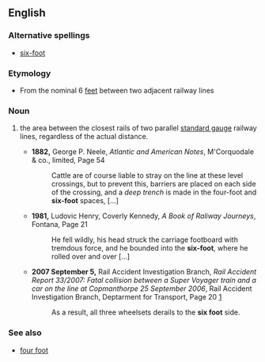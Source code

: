 ==English==

===Alternative spellings===
*[[six-foot]]

===Etymology===
*From the nominal 6 [[feet]] between two adjacent railway lines

===Noun===
{{en-noun|sg=[[six]] [[foot]]|-}}

#{{rail transport|colloquial}} the area between the closest rails of two parallel [[standard gauge]] railway lines, regardless of the actual distance. 
#*'''1882,''' George P. Neele, ''Atlantic and American Notes'', M'Corquodale & co., limited, Page 54
#*:Cattle are of course liable to stray on the line at these level crossings, but to prevent this, barriers are placed on each side of the crossing, and a ''deep trench''<!--italicisation in original--> is made in the four-foot and '''six-foot''' spaces, [...]
#*'''1981,''' Ludovic Henry, Coverly Kennedy, ''A Book of Raliway Journeys'', Fontana, Page 21
#*:He fell wildly, his head struck the carriage footboard with tremdous force, and he bounded into the '''six-foot''', where he rolled over and over [...]
#*'''2007 September 5,''' Rail Accident Investigation Branch, ''Rail Accident Report 33/2007: Fatal collision between a Super Voyager train and a car on the line at Copmanthorpe 25 September 2006'', Rail Accident Investigation Branch, Deptarment for Transport, Page 20 [http://www.raib.gov.uk/cms_resources/070905_R332007_Copmanthorpe.pdf]
#*:As a result, all three wheelsets derails to the '''six foot''' side.

===See also===
*[[four foot]]